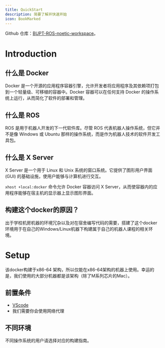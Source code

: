 ```yaml
---
title: QuickStart
description: 简要了解并快速开始
icon: BookMarked
---
```


<Callout title="项目地址"> Github 仓库：[BUPT-ROS-noetic-workspace](https://github.com/yuchenlogin/BUPT-ROS-noetic-workspace)。</Callout>

# Introduction 

## 什么是 Docker

Docker 是一个开源的应用程序容器引擎，允许开发者将应用程序及其依赖项打包到一个轻量级、可移植的容器中。Docker 容器可以在任何支持 Docker 的操作系统上运行，从而简化了软件的部署和管理。

## 什么是 ROS

ROS 是用于机器人开发的下一代软件库。尽管 ROS 代表机器人操作系统，但它并不是像 Windows 或 Ubuntu 那样的操作系统，而是作为机器人技术的软件开发工具包。

## 什么是 X Server

X Server 是一个用于 Linux 和 Unix 系统的窗口系统。它提供了图形用户界面 (GUI) 的基础设施，使用户能够与计算机进行交互。

`xhost +local:docker` 命令允许 Docker 容器访问 X Server，从而使容器内的应用程序能够在宿主机的显示器上显示图形界面。

## 构建这个docker的原因？

出于学校机房机器的环境冗杂以及对在宿舍编写代码的需要，搭建了这个docker环境用于在自己的Windows/Linux机器下构建属于自己的机器人课程的相关环境。


# Setup

<Callout title="构建环境">该docker构建于x86-64 架构，所以仅能在x86-64架构的机器上使用。幸运的是，我们使用的大部分机器都是该架构（除了M系列芯片的Mac）。</Callout>

## 前置条件

- [VScode](https://code.visualstudio.com/)
- 我们需要你会使用网络代理


## 不同环境

不同操作系统的用户请选择对应的构建指南。
<Cards>
  <Card title="For Windows Users" href="/docs/setupForWindows" />
  <Card title="For Linux Users" href="/docs/usageForLinux" />
</Cards>